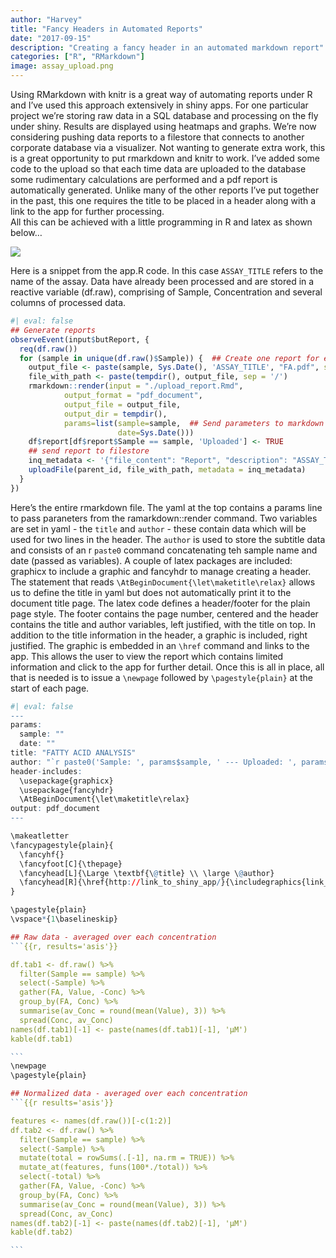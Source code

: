```yaml
---
author: "Harvey"
title: "Fancy Headers in Automated Reports"
date: "2017-09-15"
description: "Creating a fancy header in an automated markdown report"
categories: ["R", "RMarkdown"]
image: assay_upload.png
---
```


Using RMarkdown with knitr is a great way of automating reports under R and I've used this approach extensively in shiny apps.  For one particular project we're storing raw data in a SQL database and processing on the fly under shiny.  Results are displayed using heatmaps and graphs.  We're now considering pushing data reports to a filestore that connects to another corporate database via a visualizer.  Not wanting to generate extra work, this is a great opportunity to put rmarkdown and knitr to work.  I've added some code to the upload so that each time data are uploaded to the database some rudimentary calculations are performed and a pdf report is automatically generated.  Unlike many of the other reports I've put together in the past, this one requires the title to be placed in a header along with a link to the app for further processing.  
All this can be achieved with a little programming in R and latex as shown below...

![](assay_upload.png)

Here is a snippet from the app.R code.  In this case `ASSAY_TITLE` refers to the name of the assay.  Data have already been processed and are stored in a reactive variable (df.raw), comprising of Sample, Concentration and several columns of processed data.

```r
#| eval: false
## Generate reports
observeEvent(input$butReport, {
  req(df.raw())
  for (sample in unique(df.raw()$Sample)) {  ## Create one report for each sample
    output_file <- paste(sample, Sys.Date(), 'ASSAY_TITLE', "FA.pdf", sep='_')
    file_with_path <- paste(tempdir(), output_file, sep = '/')
    rmarkdown::render(input = "./upload_report.Rmd",
            output_format = "pdf_document",
            output_file = output_file,
            output_dir = tempdir(),
            params=list(sample=sample,  ## Send parameters to markdown yaml
                        date=Sys.Date()))
    df$report[df$report$Sample == sample, 'Uploaded'] <- TRUE
    ## send report to filestore
    inq_metadata <- '{"file_content": "Report", "description": "ASSAY_TITLE Report file"}'
    uploadFile(parent_id, file_with_path, metadata = inq_metadata)
  }
})
```

Here's the entire rmarkdown file.  The yaml at the top contains a params line to pass paraneters from the ramarkdown::render command.  Two variables are set in yaml - the `title` and `author` - these contain data which will be used for two lines in the header.  The `author` is used to store the subtitle data and consists of an r `paste0` command concatenating teh sample name and date (passed as variables).  A couple of latex packages are included: graphicx to include a graphic and fancyhdr to manage creating a header.  The statement that reads `\AtBeginDocument{\let\maketitle\relax}` allows us to define the title in yaml but does not automatically print it to the document title page.
The latex code defines a header/footer for the plain page style.  The footer contains the page number, centered and the header contains the title and author variables, left justified, with the title on top.  In addition to the title information in the header, a graphic is included, right justified.  The graphic is embedded in an `\href` command and links to the app.  This allows the user to view the report which contains limited information and click to the app for further detail.
Once this is all in place, all that is needed is to issue a `\newpage` followed by `\pagestyle{plain}` at the start of each page.

````r
#| eval: false
---
params: 
  sample: ""
  date: ""
title: "FATTY ACID ANALYSIS"
author: "`r paste0('Sample: ', params$sample, ' --- Uploaded: ', params$date)`"
header-includes:
  \usepackage{graphicx}
  \usepackage{fancyhdr}
  \AtBeginDocument{\let\maketitle\relax}
output: pdf_document
---

\makeatletter
\fancypagestyle{plain}{
  \fancyhf{}
  \fancyfoot[C]{\thepage}
  \fancyhead[L]{\Large \textbf{\@title} \\ \large \@author}
  \fancyhead[R]{\href{http://link_to_shiny_app/}{\includegraphics{link_button.png}}}
}

\pagestyle{plain}
\vspace*{1\baselineskip}

## Raw data - averaged over each concentration
```{{r, results='asis'}}

df.tab1 <- df.raw() %>%
  filter(Sample == sample) %>%
  select(-Sample) %>%
  gather(FA, Value, -Conc) %>%
  group_by(FA, Conc) %>%
  summarise(av_Conc = round(mean(Value), 3)) %>%
  spread(Conc, av_Conc)
names(df.tab1)[-1] <- paste(names(df.tab1)[-1], 'µM')
kable(df.tab1)

```
\newpage
\pagestyle{plain}

## Normalized data - averaged over each concentration
```{{r results='asis'}}

features <- names(df.raw())[-c(1:2)]
df.tab2 <- df.raw() %>%
  filter(Sample == sample) %>%
  select(-Sample) %>%
  mutate(total = rowSums(.[-1], na.rm = TRUE)) %>%
  mutate_at(features, funs(100*./total)) %>%
  select(-total) %>%
  gather(FA, Value, -Conc) %>%
  group_by(FA, Conc) %>%
  summarise(av_Conc = round(mean(Value), 3)) %>%
  spread(Conc, av_Conc)
names(df.tab2)[-1] <- paste(names(df.tab2)[-1], 'µM')
kable(df.tab2)

```
````
